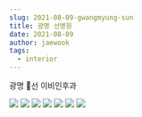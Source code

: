 ```yaml
---
slug: 2021-08-09-gwangmyung-sun
title: 광명 선병원
date: 2021-08-09
author: jaewook
tags:
  - interior
---
```

광명 선 이비인후과

![](/images/2021-08-09-1.jpeg)
![](/images/2021-08-09-2.jpeg)
![](/images/2021-08-09-3.jpeg)
![](/images/2021-08-09-4.jpeg)
![](/images/2021-08-09-5.jpeg)
![](/images/2021-08-09-6.jpeg)
![](/images/2021-08-09-7.jpeg)